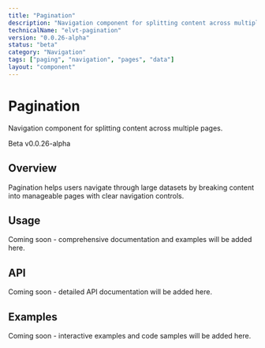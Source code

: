 ```yaml
---
title: "Pagination"
description: "Navigation component for splitting content across multiple pages."
technicalName: "elvt-pagination"
version: "0.0.26-alpha"
status: "beta"
category: "Navigation"
tags: ["paging", "navigation", "pages", "data"]
layout: "component"
---
```


# Pagination

Navigation component for splitting content across multiple pages.

<elvt-badge tone="primary" size="small">Beta</elvt-badge> <elvt-badge tone="neutral" size="small">v0.0.26-alpha</elvt-badge>

## Overview

Pagination helps users navigate through large datasets by breaking content into manageable pages with clear navigation controls.

## Usage

Coming soon - comprehensive documentation and examples will be added here.

## API

Coming soon - detailed API documentation will be added here.

## Examples

Coming soon - interactive examples and code samples will be added here.